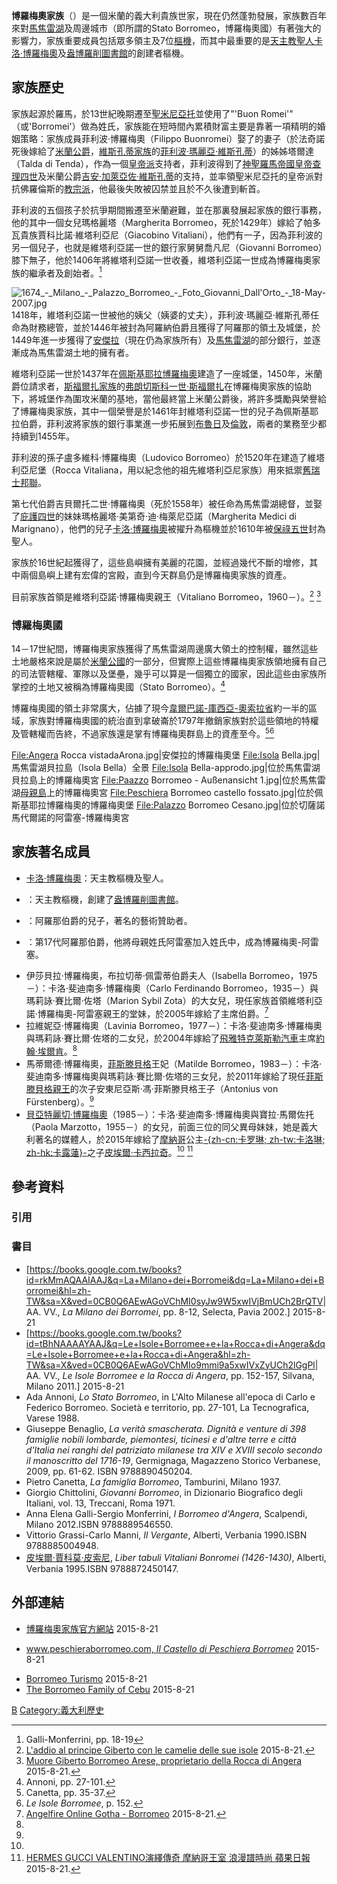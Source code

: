{{Royal house|
|surname = 博羅梅奧家族
|estate = 
|coat of arms = [[File:Coat_of_arms_of_the_House_of_Borromeo.svg|150px]]
|country = 
[[File:Flag_of_the_Duchy_of_Milan.png|20px]] [[米蘭公國|米蘭公國]]<br/>
[[File:Flag_of_the_Ambrosian_Republic.png|20px]] {{Tsl|en|Golden Ambrosian Republic|安布羅西亞共和國}}<br/>
[[File:Flag_of_the_Repubblica_Transpadana.svg|20px]] [[特蘭斯帕達納共和國|特蘭斯帕達納共和國]]<br/>
[[File:Flag_of_the_Repubblica_Cisalpina.svg|20px]] [[奇薩爾皮納共和國|奇薩爾皮納共和國]]<br/>
[[File:Flag_of_the_Italian_Republic_(1802).svg|20px]] [[義大利共和國_(拿破崙時代)|義大利共和國]]<br/>
[[File:Flag_of_the_Napoleonic_Kingdom_of_Italy.svg|20px]] [[義大利王國_(拿破崙時代)|義大利王國 (拿破崙)]]<br/>
[[File:Flag_of_Kingdom_of_Lombardy-Venetia.svg|20px]] [[倫巴第-威尼西亞王國|倫巴第-威尼西亞王國]]<br/>
[[File:Flag_of_Italy_(1861-1946)_crowned.svg|20px]] [[義大利王國_(1861年－1946年)|義大利王國]]<br/>
[[File:Flag_of_Italy.svg|20px]][[義大利|義大利]]
|titles = 
* [[安傑拉|安傑拉]]伯爵、侯爵及親王
* [[阿羅納|阿羅納]]伯爵
* 德甘涅迪聖毛里奇奧（Degagne di San Maurizio）伯爵
* [[都爾的瑪爾定|馬爾蒂諾]]伯爵
* [[馬卡尼奧|馬卡尼奧]]伯爵
* [[佩斯基耶拉博羅梅奧|佩斯基耶拉]]伯爵
* [[奧梅尼亞|奧梅尼亞]]領主
* [[坎諾比奧|坎諾比奧]]、{{Tsl|it|Vergante|維爾甘特}}、{{Tsl|en|Valle Vigezzo|瓦爾維傑佐|維傑佐}}、[[阿格拉泰孔圖爾比亞|阿格拉泰]]、[[帕萊斯特羅|帕萊斯特羅]]、[[卡馬伊拉戈|卡馬伊拉戈]]、{{Tsl|it|Guardasone|瓜爾達松內}}和[[拉韋諾-蒙貝洛|拉韋諾]]領主
* {{Tsl|it|Pieve di Seveso|皮埃維迪薩維索}}領主
|founding year = 1445年10月26日於阿羅納
|founder = {{Tsl|en|Vitaliano I Borromeo|維塔利亞諾一世·博羅梅奧}}
|final ruler = {{Tsl|it|Giberto Borromeo (1751-1837)|吉貝爾托五世·博羅梅奧-阿雷塞}}
|current head = 維塔利亞諾十一世·博羅梅奧-阿雷塞
|deposition = 1797年，領地被拿破崙佔據
|nationality = [[義大利|義大利]]
|ethnicity 	= [[義大利人|義大利人]]
|cadet branches = 
* 博羅梅奧-阿雷塞（現存）

}}
{{意大利歷史}}

'''博羅梅奧家族'''（{{lang-it|'''Borromeo'''}}）是一個米蘭的義大利貴族世家，現在仍然蓬勃發展，家族數百年來對[[馬焦雷湖|馬焦雷湖]]及周邊城市（即所謂的Stato Borromeo，博羅梅奧國）有著強大的影響力，家族重要成員包括眾多領主及7位[[樞機|樞機]]，而其中最重要的是[[天主教聖人|天主教聖人]][[卡洛·博羅梅奧|卡洛·博羅梅奧]]及[[盎博羅削圖書館|盎博羅削圖書館]]的創建者{{Tsl|en|Federico Borromeo|費德里科·博羅梅奧}}樞機。

==家族歷史==
家族起源於羅馬，於13世紀晚期遷至[[聖米尼亞托|聖米尼亞托]]並使用了"'Buon Romei'" （或'Borromei'）做為姓氏，家族能在短時間內累積財富主要是靠著一項精明的婚姻策略：家族成員菲利波·博羅梅奧（Filippo Buonromei）娶了{{Tsl|en|Facino Cane|法奇諾·卡內}}的妻子{{Tsl|en|Beatrice Lascaris di Tenda|騰達的貝亞特麗切·拉斯卡利斯}}（於法奇諾死後嫁給了[[米蘭公爵|米蘭公爵]]，[[維斯孔蒂家族|維斯孔蒂家族]]的[[菲利波·瑪麗亞·維斯孔蒂|菲利波·瑪麗亞·維斯孔蒂]]）的姊姊塔爾達（Talda di Tenda），作為一個[[歸爾甫派和吉伯林派|皇帝派]]支持者，菲利波得到了[[查理四世_(神聖羅馬帝國)|神聖羅馬帝國皇帝查理四世]]及米蘭公爵[[吉安·加萊亞佐·維斯孔蒂|吉安·加萊亞佐·維斯孔蒂]]的支持，並率領聖米尼亞托的皇帝派對抗佛羅倫斯的[[歸爾甫派和吉伯林派|教宗派]]，他最後失敗被囚禁並且於不久後遭到斬首。

菲利波的五個孩子於抗爭期間搬遷至米蘭避難，並在那裏發展起家族的銀行事務，他的其中一個女兒瑪格麗塔（Margherita Borromeo，死於1429年）嫁給了帕多瓦貴族賈科比諾·維塔利亞尼（Giacobino Vitaliani），他們有一子{{Tsl|en|Vitaliano I Borromeo|維塔利亞諾一世·博羅梅奧}}，因為菲利波的另一個兒子，也就是維塔利亞諾一世的銀行家舅舅喬凡尼（Giovanni Borromeo）膝下無子，他於1406年將維塔利亞諾一世收養，維塔利亞諾一世成為博羅梅奧家族的繼承者及創始者。<ref>Galli-Monferrini, pp. 18-19</ref>

[[File:1674_-_Milano_-_Palazzo_Borromeo_-_Foto_Giovanni_Dall'Orto_-_18-May-2007.jpg|left]]
1418年，維塔利亞諾一世被他的姨父（姨婆的丈夫），菲利波·瑪麗亞·維斯孔蒂任命為財務總管，並於1446年被封為阿羅納伯爵且獲得了阿羅那的領土及城堡，於1449年進一步獲得了[[安傑拉|安傑拉]]（{{Tsl|en|Rocca Borromeo di Angera|安傑拉的博羅梅奧堡}}現在仍為家族所有）及[[馬焦雷湖|馬焦雷湖]]的部分銀行，並逐漸成為馬焦雷湖土地的擁有者。

維塔利亞諾一世於1437年在[[佩斯基耶拉博羅梅奧|佩斯基耶拉博羅梅奧]]建造了一座城堡，1450年，米蘭爵位請求者，[[斯福爾扎家族|斯福爾扎家族]]的[[弗朗切斯科一世·斯福爾扎|弗朗切斯科一世·斯福爾扎]]在博羅梅奧家族的協助下，將城堡作為圍攻米蘭的基地，當他最終當上米蘭公爵後，將許多獎勵與榮譽給了博羅梅奧家族，其中一個榮譽是於1461年封維塔利亞諾一世的兒子{{Tsl|en|Filippo Borromeo|菲利波·博羅梅奧}}為佩斯基耶拉伯爵，菲利波將家族的銀行事業進一步拓展到[[布魯日|布魯日]]及[[倫敦|倫敦]]，兩者的業務至少都持續到1455年。

菲利波的孫子盧多維科·博羅梅奧（Ludovico Borromeo）於1520年在{{Tsl|en|Castelli di Cannero|坎內羅堡}}建造了維塔利亞尼堡（Rocca Vitaliana，用以紀念他的祖先維塔利亞尼家族）用來抵禦[[舊瑞士邦聯|舊瑞士邦聯]]。

第七代伯爵吉貝爾托二世·博羅梅奧（死於1558年）被任命為馬焦雷湖總督，並娶了[[庇護四世|庇護四世]]的妹妹瑪格麗塔·美第奇·迪·梅萊尼亞諾（Margherita Medici di Marignano），他們的兒子[[卡洛·博羅梅奧|卡洛·博羅梅奧]]被擢升為樞機並於1610年被[[保祿五世|保祿五世]]封為聖人。

家族於16世紀起獲得了{{Tsl|en|Borromean Islands|博羅梅奧群島}}，這些島嶼擁有美麗的花園，並經過幾代不斷的增修，其中兩個島嶼上建有宏偉的宮殿，直到今天群島仍是博羅梅奧家族的資產。

目前家族首領是維塔利亞諾·博羅梅奧親王（Vitaliano Borromeo，1960－）。<ref>[http://www.lastampa.it/2015/02/19/edizioni/novara/laddio-al-principe-giberto-con-le-camelie-delle-sue-isole-yMlmaZ2Kxp9JombGikrmjJ/pagina.html L'addio al principe Giberto con le camelie delle sue isole] {{Wayback|url=http://www.lastampa.it/2015/02/19/edizioni/novara/laddio-al-principe-giberto-con-le-camelie-delle-sue-isole-yMlmaZ2Kxp9JombGikrmjJ/pagina.html |date=20180129115030 }} 2015-8-21.</ref> <ref>[http://www3.varesenews.it/insubria/muore-giberto-borromeo-arese-proprietario-della-rocca-di-angera-306532.html Muore Giberto Borromeo Arese, proprietario della Rocca di Angera] {{Wayback|url=http://www3.varesenews.it/insubria/muore-giberto-borromeo-arese-proprietario-della-rocca-di-angera-306532.html |date=20150324025146 }} 2015-8-21.</ref>

===博羅梅奧國===
14－17世紀間，博羅梅奧家族獲得了馬焦雷湖周邊廣大領土的控制權，雖然這些土地嚴格來說是屬於[[米蘭公國|米蘭公國]]的一部分，但實際上這些博羅梅奧家族領地擁有自己的司法管轄權、軍隊以及堡壘，幾乎可以算是一個獨立的國家，因此這些由家族所掌控的土地又被稱為博羅梅奧國（Stato Borromeo）。<ref>Annoni, pp. 27-101.</ref>

博羅梅奧國的領土非常廣大，佔據了現今[[韋爾巴諾-庫西亞-奧索拉省|韋爾巴諾-庫西亞-奧索拉省]]約一半的區域，家族對博羅梅奧國的統治直到拿破崙於1797年撤銷家族對於這些領地的特權及管轄權而告終，不過家族還是掌有博羅梅奧群島上的資產至今。<ref>Canetta, pp. 35-37.</ref><ref>''Le Isole Borromee'', p. 152.</ref>
<gallery>
File:Angera Rocca vistadaArona.jpg|安傑拉的博羅梅奧堡
File:Isola Bella.jpg|馬焦雷湖貝拉島（Isola Bella）全景
File:Isola Bella-approdo.jpg|位於馬焦雷湖貝拉島上的博羅梅奧宮
File:Paazzo Borromeo - Außenansicht 1.jpg|位於馬焦雷湖[[母親島|母親島]]上的博羅梅奧宮
File:Peschiera Borromeo castello fossato.jpg|位於佩斯基耶拉博羅梅奧的博羅梅奧堡
File:Palazzo Borromeo Cesano.jpg|位於切薩諾馬代爾諾的阿雷塞-博羅梅奧宮
</gallery>

==家族著名成員==
* [[卡洛·博羅梅奧|卡洛·博羅梅奧]]：天主教樞機及聖人。
* {{Tsl|en|Federico Borromeo|費德里科·博羅梅奧}}：天主教樞機，創建了[[盎博羅削圖書館|盎博羅削圖書館]]。
* {{Tsl|it|Vitaliano VI Borromeo|維塔利亞諾六世·博羅梅奧}}：阿羅那伯爵{{Tsl|it|Carlo III Borromeo|卡洛三世·博羅梅奧}}的兒子，著名的藝術贊助者。
* {{Tsl|it|Carlo Borromeo Arese|卡洛·博羅梅奧-阿雷塞}}：第17代阿羅那伯爵，他將母親姓氏阿雷塞加入姓氏中，成為博羅梅奧-阿雷塞。
* 伊莎貝拉·博羅梅奧，布拉切蒂·佩雷蒂伯爵夫人（Isabella Borromeo，1975－）：卡洛·斐迪南多·博羅梅奧（Carlo Ferdinando Borromeo，1935－）與瑪莉詠·賽比爾·佐塔（Marion Sybil Zota）的大女兒，現任家族首領維塔利亞諾·博羅梅奧-阿雷塞親王的堂妹，於2005年嫁給了{{Tsl|en|Anonima Petroli Italiana|api石油}}主席{{Tsl|en|Ugo Brachetti Peretti|烏戈·布拉切蒂·佩雷蒂}}伯爵。<ref name=angelfire>[http://www.angelfire.com/realm/gotha/gotha/borromeo.html Angelfire Online Gotha - Borromeo] {{Wayback|url=http://www.angelfire.com/realm/gotha/gotha/borromeo.html |date=20200923113754 }} 2015-8-21.</ref>
* 拉維妮亞·博羅梅奧（Lavinia Borromeo，1977－）：卡洛·斐迪南多·博羅梅奧與瑪莉詠·賽比爾·佐塔的二女兒，於2004年嫁給了[[飛雅特克萊斯勒汽車|飛雅特克萊斯勒汽車]]主席[[約翰·埃爾肯|約翰·埃爾肯]]。<ref name=angelfire/>
* 馬蒂爾德·博羅梅奧，[[菲斯滕贝格统治者列表|菲斯滕貝格]]王妃（Matilde Borromeo，1983－）：卡洛·斐迪南多·博羅梅奧與瑪莉詠·賽比爾·佐塔的三女兒，於2011年嫁給了現任[[菲斯滕貝格統治者列表|菲斯滕貝格親王]]的次子安東尼亞斯·馮·菲斯滕貝格王子（Antonius von Fürstenberg）。<ref name=angelfire/>
* [[貝亞特麗切·博羅梅奧|貝亞特麗切·博羅梅奧]]（1985－）：卡洛·斐迪南多·博羅梅奧與寶拉·馬爾佐托（Paola Marzotto，1955－）的女兒，前面三位的同父異母妹妹，她是義大利著名的媒體人，於2015年嫁給了[[摩納哥|摩納哥]]公主[[卡露蓮_(漢諾威王妃)|-{zh-cn:卡罗琳; zh-tw:卡洛琳; zh-hk:卡露蓮}-]]之子[[皮埃爾·卡西拉奇|皮埃爾·卡西拉奇]]。<ref name=angelfire/> <ref>[http://ent.appledaily.com.tw/enews/article/entertainment/20150810/36713737/ HERMES GUCCI VALENTINO演繹傳奇 摩納哥王室 浪漫譜時尚 蘋果日報] {{Wayback|url=http://ent.appledaily.com.tw/enews/article/entertainment/20150810/36713737/ |date=20170207031257 }} 2015-8-21.</ref>

==參考資料==
===引用===
{{reflist}}
===書目===
* [https://books.google.com.tw/books?id=rkMmAQAAIAAJ&q=La+Milano+dei+Borromei&dq=La+Milano+dei+Borromei&hl=zh-TW&sa=X&ved=0CB0Q6AEwAGoVChMI0syJw9W5xwIVjBmUCh2BrQTV| AA. VV., ''La Milano dei Borromei'', pp. 8-12, Selecta, Pavia 2002.] {{Wayback|url=https://books.google.com.tw/books?id=rkMmAQAAIAAJ&q=La+Milano+dei+Borromei&dq=La+Milano+dei+Borromei&hl=zh-TW&sa=X&ved=0CB0Q6AEwAGoVChMI0syJw9W5xwIVjBmUCh2BrQTV%7C |date=20190723121941 }} 2015-8-21
* [https://books.google.com.tw/books?id=tBhNAAAAYAAJ&q=Le+Isole+Borromee+e+la+Rocca+di+Angera&dq=Le+Isole+Borromee+e+la+Rocca+di+Angera&hl=zh-TW&sa=X&ved=0CB0Q6AEwAGoVChMIo9mmi9a5xwIVxZyUCh2lGgPl| AA. VV., ''Le Isole Borromee e la Rocca di Angera'', pp. 152-157, Silvana, Milano 2011.] 2015-8-21
* Ada Annoni, ''Lo Stato Borromeo'', in L'Alto Milanese all'epoca di Carlo e Federico Borromeo. Società e territorio, pp. 27-101, La Tecnografica, Varese 1988.
* Giuseppe Benaglio, ''La verità smascherata. Dignità e venture di 398 famiglie nobili lombarde, piemontesi, ticinesi e d'altre terre e città d'Italia nei ranghi del patriziato milanese tra XIV e XVIII secolo secondo il manoscritto del 1716-19'', Germignaga, Magazzeno Storico Verbanese, 2009, pp. 61-62. ISBN 9788890450204.
* Pietro Canetta, ''La famiglia Borromeo'', Tamburini, Milano 1937.
* Giorgio Chittolini, ''Giovanni Borromeo'', in Dizionario Biografico degli Italiani, vol. 13, Treccani, Roma 1971.
* Anna Elena Galli-Sergio Monferrini, ''I Borromeo d'Angera'', Scalpendi, Milano 2012.ISBN 9788889546550.
* Vittorio Grassi-Carlo Manni, ''Il Vergante'', Alberti, Verbania 1990.ISBN 9788885004948.
* [[皮埃爾·賈科莫·皮索尼|皮埃爾·賈科莫·皮索尼]], ''Liber tabuli Vitaliani Bonromei (1426-1430)'', Alberti, Verbania 1995.ISBN 9788872450147.

==外部連結==
* {{it}}[https://web.archive.org/web/20160303225848/http://www.borromeo.it/ 博羅梅奧家族官方網站] 2015-8-21
* {{it}}[http://www.peschieraborromeo.com/ www.peschieraborromeo.com, ''Il Castello di Peschiera Borromeo''] {{Wayback|url=http://www.peschieraborromeo.com/ |date=20090321115643 }} 2015-8-21
* [https://web.archive.org/web/20130512055213/http://www.borromeoturismo.it/scripts/loc.php?lang=en&loc=bofam Borromeo Turismo] 2015-8-21
* [http://www.amazon.com/Borromeo-Family-Cebu-Marc-Nonnenkamp/dp/1460908082/ref=sr_1_cc_1?s=aps&ie=UTF8&qid=1331098793&sr=1-1-catcorr The Borromeo Family of Cebu] 2015-8-21

{{歐洲各國王室}}

[[Category:義大利貴族|B]]
[[Category:義大利歷史|Category:義大利歷史]]
